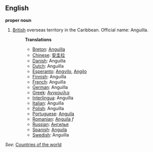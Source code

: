 ==English==

'''proper noun'''

# [[British]] overseas territory in the Caribbean. Official name: Anguilla.
#:'''Translations'''
#:*[[Breton]]: [[Anguilla]]
#:*[[Chinese]]: [[安圭拉]]
#:*[[Danish]]: Anguilla
#:*[[Dutch]]: Anguilla
#:*[[Esperanto]]: [[Angvilo]], [[Angilo]]
#:*[[Finnish]]: Anguilla
#:*[[French]]: Anguilla
#:*[[German]]: Anguilla
#:*[[Greek]]: [[Ανγκουίλα]]
#:*[[Interlingua]]: Anguilla
#:*[[Italian]]: Anguilla
#:*[[Polish]]: Anguilla
#:*[[Portuguese]]: [[Anguila]]
#:*[[Romanian]]: [[Anguila]] ''f''
#:*[[Russian]]: [[Ангилья]]
#:*[[Spanish]]: [[Anguila]]
#:*[[Swedish]]: Anguilla

''See'': [[Countries of the world]]